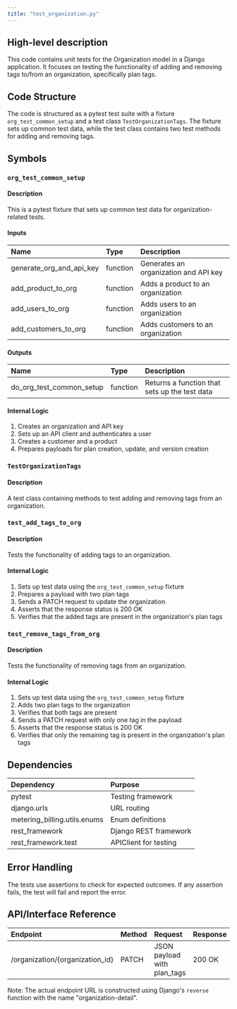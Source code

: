 ```yaml
---
title: "test_organization.py"
---
```


## High-level description
This code contains unit tests for the Organization model in a Django application. It focuses on testing the functionality of adding and removing tags to/from an organization, specifically plan tags.

## Code Structure
The code is structured as a pytest test suite with a fixture `org_test_common_setup` and a test class `TestOrganizationTags`. The fixture sets up common test data, while the test class contains two test methods for adding and removing tags.

## Symbols

### `org_test_common_setup`
#### Description
This is a pytest fixture that sets up common test data for organization-related tests.

#### Inputs
| Name | Type | Description |
|:-----|:-----|:------------|
| generate_org_and_api_key | function | Generates an organization and API key |
| add_product_to_org | function | Adds a product to an organization |
| add_users_to_org | function | Adds users to an organization |
| add_customers_to_org | function | Adds customers to an organization |

#### Outputs
| Name | Type | Description |
|:-----|:-----|:------------|
| do_org_test_common_setup | function | Returns a function that sets up the test data |

#### Internal Logic
1. Creates an organization and API key
2. Sets up an API client and authenticates a user
3. Creates a customer and a product
4. Prepares payloads for plan creation, update, and version creation

### `TestOrganizationTags`
#### Description
A test class containing methods to test adding and removing tags from an organization.

### `test_add_tags_to_org`
#### Description
Tests the functionality of adding tags to an organization.

#### Internal Logic
1. Sets up test data using the `org_test_common_setup` fixture
2. Prepares a payload with two plan tags
3. Sends a PATCH request to update the organization
4. Asserts that the response status is 200 OK
5. Verifies that the added tags are present in the organization's plan tags

### `test_remove_tags_from_org`
#### Description
Tests the functionality of removing tags from an organization.

#### Internal Logic
1. Sets up test data using the `org_test_common_setup` fixture
2. Adds two plan tags to the organization
3. Verifies that both tags are present
4. Sends a PATCH request with only one tag in the payload
5. Asserts that the response status is 200 OK
6. Verifies that only the remaining tag is present in the organization's plan tags

## Dependencies
| Dependency | Purpose |
|:-----------|:--------|
| pytest | Testing framework |
| django.urls | URL routing |
| metering_billing.utils.enums | Enum definitions |
| rest_framework | Django REST framework |
| rest_framework.test | APIClient for testing |

## Error Handling
The tests use assertions to check for expected outcomes. If any assertion fails, the test will fail and report the error.

## API/Interface Reference
| Endpoint | Method | Request | Response | Description |
|:---------|:-------|:--------|:---------|:------------|
| /organization/{organization_id} | PATCH | JSON payload with plan_tags | 200 OK | Updates the organization's plan tags |

Note: The actual endpoint URL is constructed using Django's `reverse` function with the name "organization-detail".